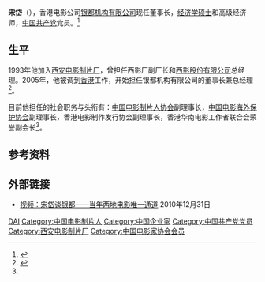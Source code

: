 '''宋岱'''（{{bd|？|}}），香港电影公司[[银都机构有限公司|银都机构有限公司]]现任董事长，[[经济学|经济学]][[硕士|硕士]]和高级经济师，[[中国共产党|中国共产党]]党员。<ref name="简介">{{cite web |url=http://ent.sina.com.cn/m/2010-12-21/19083184230.shtml |language= |title=资料：香港银都机构有限公司董事长宋岱简介 |publisher=新浪娱乐 |date=2010年12月21日 |accessdate= |archive-date=2011-10-15 |archive-url=https://web.archive.org/web/20111015051153/http://ent.sina.com.cn/m/2010-12-21/19083184230.shtml |dead-url=no }}</ref>

== 生平 ==
1993年他加入[[西安电影制片厂|西安电影制片厂]]，曾担任西影厂副厂长和[[西影集团|西影股份有限公司]]总经理。2005年，他被调到[[香港|香港]]工作，开始担任银都机构有限公司的董事长兼总经理<ref>{{cite web |url=http://yule.sohu.com/20100318/n270929798.shtml |language= |title=制作班底：宋岱 (出品人) |publisher=搜狐娱乐 |date=2010年3月18日 |accessdate= |archive-date=2016年3月4日 |archive-url=https://web.archive.org/web/20160304204140/http://yule.sohu.com/20100318/n270929798.shtml |dead-url=no }}</ref>。

目前他担任的社会职务与头衔有：[[中国电影制片人协会|中国电影制片人协会]]副理事长，[[中国电影海外保护协会|中国电影海外保护协会]]副理事长，香港电影制作发行协会副理事长，香港华南电影工作者联合会荣誉副会长<ref name= "简介"/>。

== 参考资料 ==
{{reflist}}

== 外部链接 ==
* [http://video.sina.com.cn/p/ent/m/c/2010-12-31/045561223939.html 视频：宋岱谈银都——当年两地电影唯一通道].2010年12月31日

{{中国电影家协会第九届理事会}}

{{Authority control}}
{{DEFAULTSORT:SONG}}
[[Category:宋姓|DAI]]
[[Category:中国电影制片人|Category:中国电影制片人]]
[[Category:中国企业家|Category:中国企业家]]
[[Category:中国共产党党员|Category:中国共产党党员]]
[[Category:西安电影制片厂|Category:西安电影制片厂]]
[[Category:中国电影家协会会员|Category:中国电影家协会会员]]